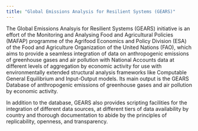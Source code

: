 ```yaml
---
title: "Global Emissions Analysis for Resilient Systems (GEARS)"
---
```


The Global Emissions Analsyis for Resilient Systems (GEARS) initiative is an effort of the Monitoring and Analysing Food and Agricultural Policies (MAFAP) programme of the Agrifood Economics and Policy Division (ESA) of the Food and Agriculture Organization of the United Nations (FAO), which aims to provide a seamless integration of data on anthropogenic emissions of greenhouse gases and air pollution with National Accounts data at different levels of aggregation by economic activity for use with environmentally extended structural analysis frameworks like Computable General Equilibrium and Input-Output models. Its main output is the GEARS Database of anthropogenic emissions of greenhouse gases and air pollution by economic activity.

In addition to the database, GEARS also provides scripting facilities for the integration of different data sources, at different tiers of data availability by country and thorough documentation to abide by the principles of replicability, openness, and transparency.
